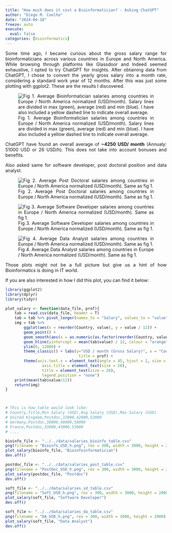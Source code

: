 ```yaml
---
title: "How much does it cost a Bioinformatician? - Asking ChatGPT"
author: "Diego M. Coelho"
date: "2024-04-18"
freeze: auto
execute:
  eval: false
categories: [bioinformatics]
---
```


```{=html}
<style>
body {
text-align: justify}
</style>
```

Some time ago, I became curious about the gross salary range for bioinformaticians across various countries in Europe and North America. While browsing through platforms like Glassdoor and Indeed seemed exhaustive, I opted to try ChatGPT for insights. After obtaining data from ChatGPT, I chose to convert the yearly gross salary into a month rate, considering a standard work year of 12 months. After this was just some plotting with ggplot2. These are the results I discovered.

![Fig 1. Average Bioinformatician salaries among countries in Europe / North America normalized (USD/month). Salary lines are divided in max (green), average (red) and min (blue). I have also included a yellow dashed line to indicate overall average.](Bioinfo_USD_h.png)

ChatGPT have found an overall average of **~4250 USD/ month** (Annualy: 51000 USD or 26 USD/h). This does not take into account bonuses and benefits.

Also asked same for software developer, post doctoral position and data analyst.

![Fig 2. Average Post Doctoral salaries among countries in Europe / North America normalized (USD/month). Same as fig 1.](PostDoc_USD_h.png)

![Fig 3. Average Software Developer salaries among countries in Europe / North America normalized (USD/month). Same as fig 1.](Soft_USD_h.png)

![Fig 4. Average Data Analyst salaries among countries in Europe / North America normalized (USD/month). Same as fig 1.](DA_USD_h.png)

Those plots might not be a full picture but give us a hint of how Bioinformatics is doing in IT world.

If you are also interested in how I did this plot, you can find it below:

```r
library(ggplot2)
library(dplyr)
library(tidyr)

plot_salary <- function(data_file, prof){
    tab = read.csv(data_file, header = T)
    tab = tab %>% pivot_longer(names_to = "Salary", values_to = "value", cols = 3:5)
    img = tab %>% 
        ggplot(aes(x = reorder(Country, value), y = value / 12)) + 
        geom_point() +
        geom_smooth(aes(x = as.numeric(as.factor(reorder(Country, value))), color = Salary), se = F) +
        geom_hline(yintercept = mean(tab$value) / 12, colour = "orange", linetype = "longdash") +
        ylim(0, 12000) +
        theme_classic() + labs(y="USD / month (Gross Salary)", x = "Countries",
                                title = prof) +
        theme(axis.text.x = element_text(angle = 45, hjust = 1, size = 12),
                axis.title = element_text(size = 20),
                title = element_text(size = 20),
                legend.position = "none")
    print(mean(tab$value/12))
    return(img)
}



# This is how table would look like:
# Country,Title,Min Salary (USD),Avg Salary (USD),Max Salary (USD)
# United Kingdom,Postdoc,32000,42000,52000
# Germany,Postdoc,38000,48000,58000
# France,Postdoc,33000,43000,53000
# ....

bioinfo_file <- "../../data/salaries_bioinfo_table.csv"
png(filename = "Bioinfo_USD_h.png", res = 300, width = 3000, height = 2000)
plot_salary(bioinfo_file, "Bioinfoinformatician")
dev.off()

postdoc_file <- "../../data/salaries_post_table.csv"
png(filename = "PostDoc_USD_h.png", res = 300, width = 3000, height = 2000)
plot_salary(postdoc_file, "Postdoc")
dev.off()

soft_file <- "../../data/salaries_sd_table.csv"
png(filename = "Soft_USD_h.png", res = 300, width = 3000, height = 2000)
plot_salary(soft_file, "Software Developer")
dev.off()

soft_file <- "../../data/salaries_da_table.csv"
png(filename = "DA_USD_h.png", res = 300, width = 3000, height = 2000)
plot_salary(soft_file, "Data Analyst")
dev.off()

```

```r

```